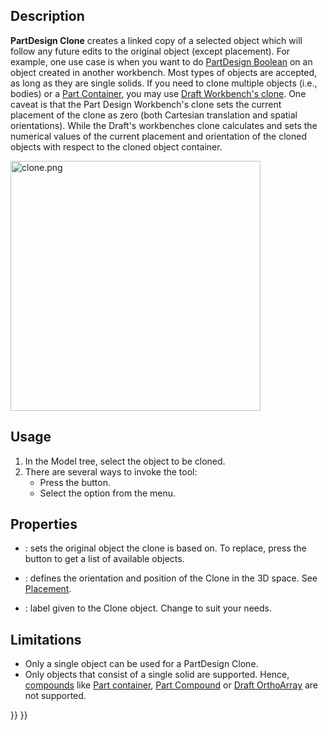 <languages/>

{{Docnav
|[[PartDesign_SubShapeBinder|Create a sub-object(s) shape binder]]
|[[PartDesign_Plane|Create a datum plane]]
|[[PartDesign_Workbench|PartDesign]]
|IconL=PartDesign_SubShapeBinder.svg
|IconR=PartDesign_Plane.svg
|IconC=Workbench_PartDesign.svg
}}

{{GuiCommand
|Name=PartDesign Clone
|MenuLocation=Part Design → Create a clone
|Workbenches=[[PartDesign_Workbench|PartDesign]]
|Version=0.17
|SeeAlso=[[Draft_Clone|Draft Clone]]
}}

==Description==

'''PartDesign Clone''' creates a linked copy of a selected object which will follow any future edits to the original object (except placement). For example, one use case is when you want to do [[PartDesign Boolean|PartDesign Boolean]] on an object created in another workbench. Most types of objects are accepted, as long as they are single solids. If you need to clone multiple objects (i.e., bodies) or a [[Std_Part|Part Container]], you may use [[Draft_Clone|Draft Workbench's clone]]. One caveat is that the Part Design Workbench's clone sets the current placement of the clone as zero (both Cartesian translation and spatial orientations). While the Draft's workbenches clone calculates and sets the numerical values of the current placement and orientation of the cloned objects with respect to the cloned object container.

[[File:clone.png|400px]]
{{Caption|Clone of the pin while being translated in 3D space as an independent object}}

==Usage==

# In the Model tree, select the object to be cloned.
# There are several ways to invoke the tool:
#* Press the {{Button|[[File:PartDesign_Clone.svg|24px]] '''Create a clone'''}} button.
#* Select the {{MenuCommand|Part Design → [[Image:PartDesign_Clone.svg|16px]] Create a clone}} option from the menu.

==Properties==

* {{PropertyData|Base Feature}}: sets the original object the clone is based on. To replace, press the {{Button|...}} button to get a list of available objects.
* {{PropertyData|Placement}}: defines the orientation and position of the Clone in the 3D space. See [[Placement|Placement]].
* {{PropertyData|Label}}: label given to the Clone object. Change to suit your needs.

==Limitations==

* Only a single object can be used for a PartDesign Clone.
* Only objects that consist of a single solid are supported. Hence, [[Glossary#Compound|compounds]] like [[Std_Part|Part container]], [[Part_Compound|Part Compound]] or [[Draft_OrthoArray|Draft OrthoArray]] are not supported.


{{Docnav
|[[PartDesign_SubShapeBinder|Create a sub-object(s) shape binder]]
|[[PartDesign_Plane|Create a datum plane]]
|[[PartDesign_Workbench|PartDesign]]
|IconL=PartDesign_SubShapeBinder.svg
|IconR=PartDesign_Plane.svg
|IconC=Workbench_PartDesign.svg
}}

{{PartDesign_Tools_navi{{#translation:}}}}
{{Userdocnavi{{#translation:}}}}